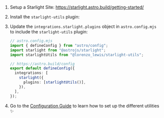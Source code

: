 
<Steps>

1.  Setup a Starlight Site: https://starlight.astro.build/getting-started/

2.  Install the `starlight-utils` plugin:

    <PackageManagers pkg="@lorenzo_lewis/starlight-utils" />

3.  Update the `integrations.starlight.plugins` object in `astro.config.mjs` to include the `starlight-utils` plugin:

    ```ts ins={4, 10}
    // astro.config.mjs
    import { defineConfig } from "astro/config";
    import starlight from "@astrojs/starlight";
    import starlightUtils from "@lorenzo_lewis/starlight-utils";

    // https://astro.build/config
    export default defineConfig({
      integrations: [
        starlight({
          plugins: [starlightUtils()],
        }),
      ],
    });
    ```

4.  Go to the [Configuration Guide](/docs/configuration) to learn how to set up the different utilities ✨

</Steps>
